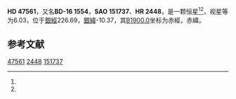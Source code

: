 {{Starbox begin
| name = HD 47561
}}
{{Starbox observe
| epoch = [[J2000.0|J2000.0]]
| constell = {{星座名待查}}<ref name=SIMBAD>{{cite web
 | url=http://simbad.u-strasbg.fr/simbad/sim-id?Ident=HR+2448
 | title=Pulsating variable Star
 | publisher=Centre de Données astronomiques de Strasbourg
 | work=SIMBAD
 | accessdate=2012-07-13
 | archive-date=2016-03-18
 | archive-url=https://web.archive.org/web/20160318021305/http://simbad.u-strasbg.fr/simbad/sim-id?Ident=HR+2448
 | dead-url=no
 }}</ref><ref name=DATA>{{cite web
 | url=http://vizier.u-strasbg.fr/viz-bin/VizieR-5?-out.add=.&-source=5050&-corr=PK=HR&-out.max=9999&HR=2448
 | title=VizieR Detailed Page
 | accessdate=2012-07-13
 | archive-date=2016-03-05
 | archive-url=https://web.archive.org/web/20160305041854/http://vizier.u-strasbg.fr/viz-bin/VizieR-5?-out.add=.&-source=5050&-corr=PK=HR&-out.max=9999&HR=2448
 | dead-url=no
 }}</ref>
| 星官 = 
| ra = {{RA|6|38|35.4}}<ref name=SIMBAD /><ref name=DATA />
| dec = {{DEC|-16|52|25}}<ref name=SIMBAD /><ref name=DATA />
| appmag_v = 6.03<ref name=SIMBAD /><ref name=DATA />
}}
{{Starbox character
| class = A1V s<ref name=SIMBAD /><ref name=DATA />
| b-v = 0.03<ref name=SIMBAD /><ref name=DATA />
| u-b = 0.1<ref name=SIMBAD /><ref name=DATA />
| r-i = <ref name=SIMBAD /><ref name=DATA />
| variable = 
}}
{{Starbox astrometry
| radial_v = 0.1
| prop_mo_ra = 10
| parallax = 
| p_error = 
}}
{{Starbox catalog
| names =BD-16 1554，[[SAO星表|SAO]] 151737，[[HD星表|HD]] 47561，[[HR星表|HR]] 2448}}
{{Starbox reference |Simbad=HR+2448}}
{{Starbox end}}

'''HD 47561'''，又名'''BD-16 1554'''，'''SAO 151737'''、'''HR 2448'''，是一颗恒星<ref name=SIMBAD /><ref name=DATA />，视星等为6.03，位于[[銀道座標系|銀經]]226.69，[[銀道座標系|銀緯]]-10.37，其[[B1900.0|B1900.0]]坐标为赤經{{RA|6|34|8}}，赤緯{{DEC|-16|-10.37|6}}。

== 参考文献 ==
{{reflist}}

{{star-stub}}

[[Category:HD和HDE天體|47561]]
[[Category:HR天體|2448]]
[[Category:SAO天體|151737]]